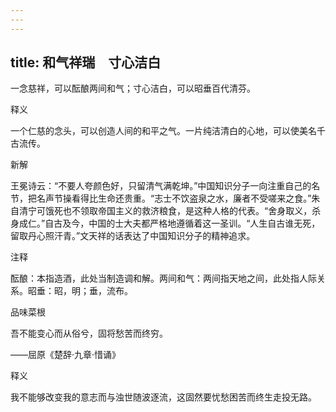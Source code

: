 ```yaml
---
---
---
```

title: 和气祥瑞　寸心洁白
---



一念慈祥，可以酝酿两间和气；寸心洁白，可以昭垂百代清芬。

释义

一个仁慈的念头，可以创造人间的和平之气。一片纯洁清白的心地，可以使美名千古流传。

新解

王冕诗云：“不要人夸颜色好，只留清气满乾坤。”中国知识分子一向注重自己的名节，把名声节操看得比生命还贵重。“志士不饮盗泉之水，廉者不受嗟来之食。”朱自清宁可饿死也不领取帝国主义的救济粮食，是这种人格的代表。“舍身取义，杀身成仁。”自古及今，中国的士大夫都严格地遵循着这一圣训。“人生自古谁无死，留取丹心照汗青。”文天祥的话表达了中国知识分子的精神追求。

注释

酝酿：本指造酒，此处当制造调和解。两间和气：两间指天地之间，此处指人际关系。昭垂：昭，明；垂，流布。



品味菜根

吾不能变心而从俗兮，固将愁苦而终穷。

——屈原《楚辞·九章·惜诵》

释义

我不能够改变我的意志而与浊世随波逐流，这固然要忧愁困苦而终生走投无路。